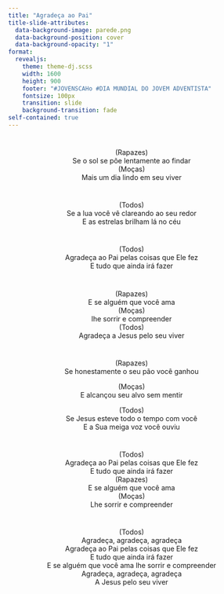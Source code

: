 ```yaml
---
title: "Agradeça ao Pai"
title-slide-attributes:
  data-background-image: parede.png
  data-background-position: cover
  data-background-opacity: "1"
format: 
  revealjs:
    theme: theme-dj.scss
    width: 1600
    height: 900
    footer: "#JOVENSCAHo #DIA MUNDIAL DO JOVEM ADVENTISTA"
    fontsize: 100px
    transition: slide
    background-transition: fade
self-contained: true
---
```


# {background-image="parede.png"}

<center>
(Rapazes) <br>
Se o sol se põe lentamente ao findar <br>
(Moças) <br>
Mais um dia lindo em seu viver <br>
</center>

# {background-image="parede.png"}

<center>
(Todos) <br>
Se a lua você vê clareando ao seu redor <br>
E as estrelas brilham lá no céu <br>
</center>

# {background-image="parede.png"}

<center>
(Todos) <br>
Agradeça ao Pai pelas coisas que Ele fez <br>
E tudo que ainda irá fazer <br>
<center>

# {background-image="parede.png"}

<center>
(Rapazes) <br>
E se alguém que você ama <br>
(Moças) <br>
lhe sorrir e compreender <br>
(Todos) <br>
Agradeça a Jesus pelo seu viver <br>
</center>

# {background-image="parede.png"}

<center>
(Rapazes) <br>
Se honestamente o seu pão você ganhou <br>

(Moças) <br>
E alcançou seu alvo sem mentir <br>

(Todos) <br>
Se Jesus esteve todo o tempo com você <br>
E a Sua meiga voz você ouviu <br>
</center>

# {background-image="parede.png"}

<center>
(Todos) <br>
Agradeça ao Pai pelas coisas que Ele fez <br>
E tudo que ainda irá fazer <br>
(Rapazes) <br>
E se alguém que você ama <br>
(Moças) <br>
Lhe sorrir e compreender <br>
</center>

# {background-image="parede.png"}

<center>
(Todos) <br>
Agradeça, agradeça, agradeça <br>
Agradeça ao Pai pelas coisas que Ele fez <br>
E tudo que ainda irá fazer <br>
E se alguém que você ama lhe sorrir e compreender <br>
Agradeça, agradeça, agradeça <br>
A Jesus pelo seu viver <br>
</center>